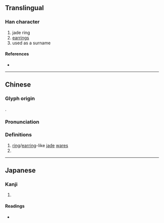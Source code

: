 {{character info}}
==Translingual==

===Han character===
{{Han char|rn=96|rad=玉|as=13|sn=17|four=11132|canj=MGYPO|ids=⿰𤣩豦}}

# jade ring
# [[earrings]]
# used as a surname

====References====
* {{Han ref|kx=0743.010|dkj=21271|dj=1152.020|hdz=21139.170|uh=74A9|ud=29865|bh=C0F3|bd=49395}}

----

==Chinese==
{{zh-forms}}

===Glyph origin===
{{Han etym}}
{{Han compound|玉|豦|t1=jade|c1=s|c2=p|ls=psc}}.

===Pronunciation===
{{zh-pron
|m=qú
|m-s=
|dg=
|c=keoi4
|c-t=
|g=
|h=pfs=
|j=
|mb=
|md=
|mn=
|mn-t=
|w=
|x=
|mc=y
|oc=y
|cat=n,pn
}}

===Definitions===
{{zh-hanzi}}

# [[ring]]/[[earring]]-like [[jade]] [[ware]]s {{rfv-sense|zh}}
# {{surname|zh}}

----

==Japanese==

===Kanji===
{{ja-kanji|grade=|rs=玉13}}

# {{rfdef|ja|sort=玉13}}

====Readings====
* {{ja-readings|on=[[きょ]] (kyo), [[ご]] (go)|kun=|nanori=}}